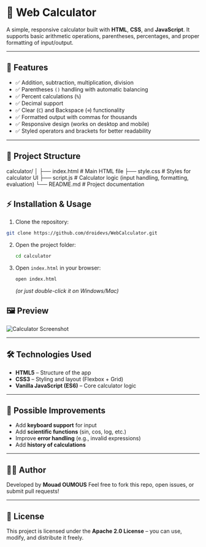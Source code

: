 # 🧮 Web Calculator

A simple, responsive calculator built with **HTML**, **CSS**, and **JavaScript**.
It supports basic arithmetic operations, parentheses, percentages, and proper formatting of input/output.

---

## 🚀 Features

- ✅ Addition, subtraction, multiplication, division
- ✅ Parentheses `()` handling with automatic balancing
- ✅ Percent calculations (`%`)
- ✅ Decimal support
- ✅ Clear (`C`) and Backspace (`⌫`) functionality
- ✅ Formatted output with commas for thousands
- ✅ Responsive design (works on desktop and mobile)
- ✅ Styled operators and brackets for better readability

---

## 📂 Project Structure


calculator/
│
├── index.html      # Main HTML file
├── style.css       # Styles for calculator UI
├── script.js       # Calculator logic (input handling, formatting, evaluation)
└── README.md       # Project documentation



## ⚡ Installation & Usage

1. Clone the repository:
  ```bash
  git clone https://github.com/droidevs/WebCalculator.git
  ```

2. Open the project folder:
   ```bash
   cd calculator
   ```

3. Open `index.html` in your browser:

   ```bash
   open index.html
   ```

   *(or just double-click it on Windows/Mac)*



## 🖼️ Preview

![Calculator Screenshot](WebCalculator.JPG)

---

## 🛠️ Technologies Used

* **HTML5** – Structure of the app
* **CSS3** – Styling and layout (Flexbox + Grid)
* **Vanilla JavaScript (ES6)** – Core calculator logic

---

## 📌 Possible Improvements

* Add **keyboard support** for input
* Add **scientific functions** (sin, cos, log, etc.)
* Improve **error handling** (e.g., invalid expressions)
* Add **history of calculations**

---

## 👨‍💻 Author

Developed by **Mouad OUMOUS**
Feel free to fork this repo, open issues, or submit pull requests!

---

## 📜 License

This project is licensed under the **Apache 2.0 License** – you can use, modify, and distribute it freely.

